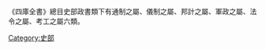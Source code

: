 {{Catnav|頁面分類|人文學科|文学|書籍|圖書資訊科學|分类方式|圖書分類法|四部分類法|史部|}}
{{Catnav|頁面分類|總類|書籍|圖書分類法|四部分類法|史部}}

{{catmore|政書}}

《四庫全書》總目史部政書類下有通制之屬、儀制之屬、邦計之屬、軍政之屬、法令之屬、考工之屬六類。

[[Category:史部|Category:史部]]
